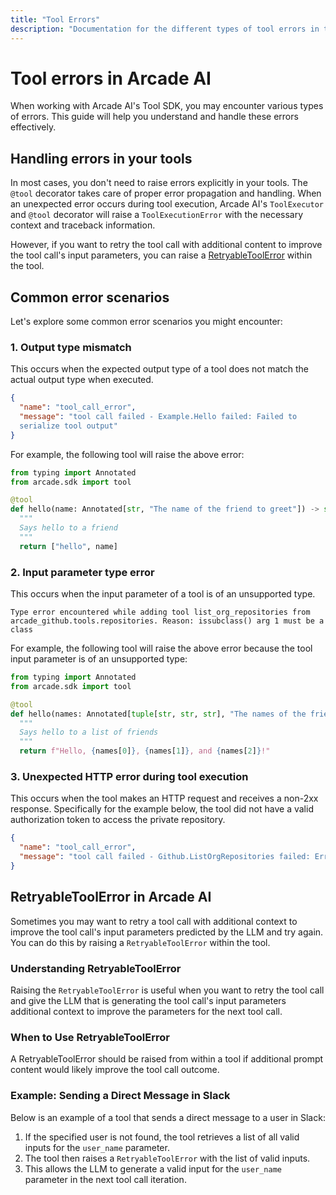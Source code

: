 ```yaml
---
title: "Tool Errors"
description: "Documentation for the different types of tool errors in the Arcade AI Tool SDK"
---
```


# Tool errors in Arcade AI

When working with Arcade AI's Tool SDK, you may encounter various types of errors. This guide will help you understand and handle these errors effectively.

## Handling errors in your tools

In most cases, you don't need to raise errors explicitly in your tools. The `@tool` decorator takes care of proper error propagation and handling. When an unexpected error occurs during tool execution, Arcade AI's `ToolExecutor` and `@tool` decorator will raise a `ToolExecutionError` with the necessary context and traceback information.

However, if you want to retry the tool call with additional content to improve the tool call's input parameters, you can raise a [RetryableToolError](/guides/toolsdk/retryable-tool-error) within the tool.

## Common error scenarios

Let's explore some common error scenarios you might encounter:

### 1. Output type mismatch

This occurs when the expected output type of a tool does not match the actual output type when executed.

```json
{
  "name": "tool_call_error",
  "message": "tool call failed - Example.Hello failed: Failed to
  serialize tool output"
}
```

For example, the following tool will raise the above error:

```python
from typing import Annotated
from arcade.sdk import tool

@tool
def hello(name: Annotated[str, "The name of the friend to greet"]) -> str:
  """
  Says hello to a friend
  """
  return ["hello", name]
```

### 2. Input parameter type error

This occurs when the input parameter of a tool is of an unsupported type.

```
Type error encountered while adding tool list_org_repositories from
arcade_github.tools.repositories. Reason: issubclass() arg 1 must be a class
```

For example, the following tool will raise the above error because the tool input parameter is of an unsupported type:

```python
from typing import Annotated
from arcade.sdk import tool

@tool
def hello(names: Annotated[tuple[str, str, str], "The names of the friends to greet"]) -> str:
  """
  Says hello to a list of friends
  """
  return f"Hello, {names[0]}, {names[1]}, and {names[2]}!"
```

### 3. Unexpected HTTP error during tool execution

This occurs when the tool makes an HTTP request and receives a non-2xx response. Specifically for the example below, the tool did not have a valid authorization token to access the private repository.

```json
{
  "name": "tool_call_error",
  "message": "tool call failed - Github.ListOrgRepositories failed: Error accessing 'https://api.github.com/orgs/a-private-org/repos': Failed to process request. Status code: 401"
}
```

## RetryableToolError in Arcade AI

Sometimes you may want to retry a tool call with additional context to improve the tool call's input parameters predicted by the LLM and try again. You can do this by raising a `RetryableToolError` within the tool.

### Understanding RetryableToolError

Raising the `RetryableToolError` is useful when you want to retry the tool call and give the LLM that is generating the tool call's input parameters additional context to improve the parameters for the next tool call.

### When to Use RetryableToolError

A RetryableToolError should be raised from within a tool if additional prompt content would likely improve the tool call outcome.

### Example: Sending a Direct Message in Slack

Below is an example of a tool that sends a direct message to a user in Slack:

1. If the specified user is not found, the tool retrieves a list of all valid inputs for the `user_name` parameter.
2. The tool then raises a `RetryableToolError` with the list of valid inputs.
3. This allows the LLM to generate a valid input for the `user_name` parameter in the next tool call iteration.

```python file=<rootDir>/examples/code/guides/toolsdk/retryable_tool_error_example.py {44-49}

```

